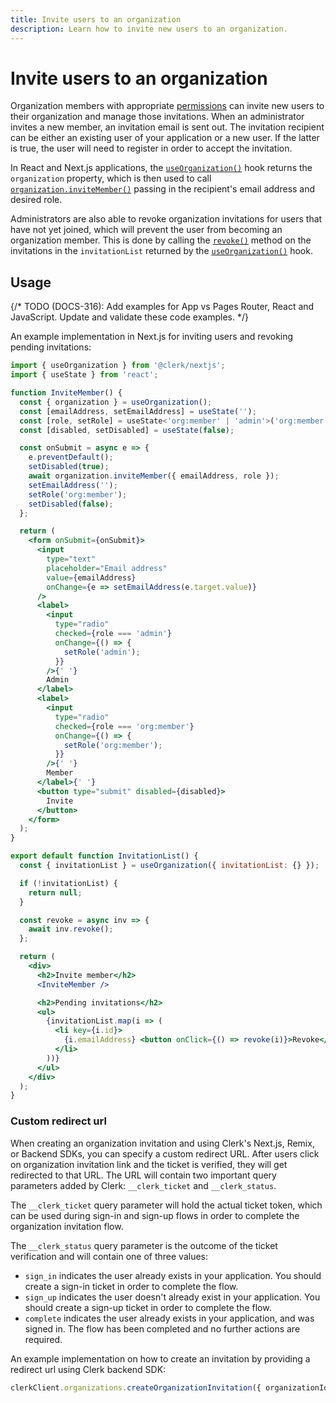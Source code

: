 ```yaml
---
title: Invite users to an organization
description: Learn how to invite new users to an organization.
---
```


# Invite users to an organization

Organization members with appropriate [permissions](/docs/organizations/roles-permissions) can invite new users to their organization and manage those invitations. When an administrator invites a new member, an invitation email is sent out. The invitation recipient can be either an existing user of your application or a new user. If the latter is true, the user will need to register in order to accept the invitation.

In React and Next.js applications, the [`useOrganization()`](/docs/references/react/use-organization) hook returns the `organization` property, which is then used to call [`organization.inviteMember()`](/docs/references/javascript/organization/invitations#invite-member) passing in the recipient's email address and desired role.

Administrators are also able to revoke organization invitations for users that have not yet joined, which will prevent the user from becoming an organization member. This is done by calling the [`revoke()`](/docs/references/javascript/organization-invitation#revoke) method on the invitations in the `invitationList` returned by the [`useOrganization()`](/docs/references/react/use-organization) hook.

## Usage

{/* TODO (DOCS-316): Add examples for App vs Pages Router, React and JavaScript. Update and validate these code examples. */}

An example implementation in Next.js for inviting users and revoking pending invitations:

```jsx
import { useOrganization } from '@clerk/nextjs';
import { useState } from 'react';

function InviteMember() {
  const { organization } = useOrganization();
  const [emailAddress, setEmailAddress] = useState('');
  const [role, setRole] = useState<'org:member' | 'admin'>('org:member');
  const [disabled, setDisabled] = useState(false);

  const onSubmit = async e => {
    e.preventDefault();
    setDisabled(true);
    await organization.inviteMember({ emailAddress, role });
    setEmailAddress('');
    setRole('org:member');
    setDisabled(false);
  };

  return (
    <form onSubmit={onSubmit}>
      <input
        type="text"
        placeholder="Email address"
        value={emailAddress}
        onChange={e => setEmailAddress(e.target.value)}
      />
      <label>
        <input
          type="radio"
          checked={role === 'admin'}
          onChange={() => {
            setRole('admin');
          }}
        />{' '}
        Admin
      </label>
      <label>
        <input
          type="radio"
          checked={role === 'org:member'}
          onChange={() => {
            setRole('org:member');
          }}
        />{' '}
        Member
      </label>{' '}
      <button type="submit" disabled={disabled}>
        Invite
      </button>
    </form>
  );
}

export default function InvitationList() {
  const { invitationList } = useOrganization({ invitationList: {} });

  if (!invitationList) {
    return null;
  }

  const revoke = async inv => {
    await inv.revoke();
  };

  return (
    <div>
      <h2>Invite member</h2>
      <InviteMember />

      <h2>Pending invitations</h2>
      <ul>
        {invitationList.map(i => (
          <li key={i.id}>
            {i.emailAddress} <button onClick={() => revoke(i)}>Revoke</button>
          </li>
        ))}
      </ul>
    </div>
  );
}
```

### Custom redirect url

When creating an organization invitation and using Clerk's Next.js, Remix, or Backend SDKs, you can specify a custom redirect URL. After users click on organization invitation link and the ticket is verified, they will get redirected to that URL. The URL will contain two important query parameters added by Clerk: `__clerk_ticket` and `__clerk_status`.

The `__clerk_ticket` query parameter will hold the actual ticket token, which can be used during sign-in and sign-up flows in order to complete the organization invitation flow.

The `__clerk_status` query parameter is the outcome of the ticket verification and will contain one of three values:
- `sign_in` indicates the user already exists in your application. You should create a sign-in ticket in order to complete the flow.
- `sign_up` indicates the user doesn't already exist in your application. You should create a sign-up ticket in order to complete the flow.
- `complete` indicates the user already exists in your application, and was signed in. The flow has been completed and no further actions are required.

An example implementation on how to create an invitation by providing a redirect url using Clerk backend SDK:
```ts
clerkClient.organizations.createOrganizationInvitation({ organizationId: 'org_2S7G8yGKaPp7nWn52idDTnxXkWW', emailAddress: 'member@myapp.com', inviterUserId: 'user_2ULtoAaFHBSep6Gnr5bphZXITmD', role: 'org:member', redirectUrl: "https://myapp.com/invite-accepted" })
```